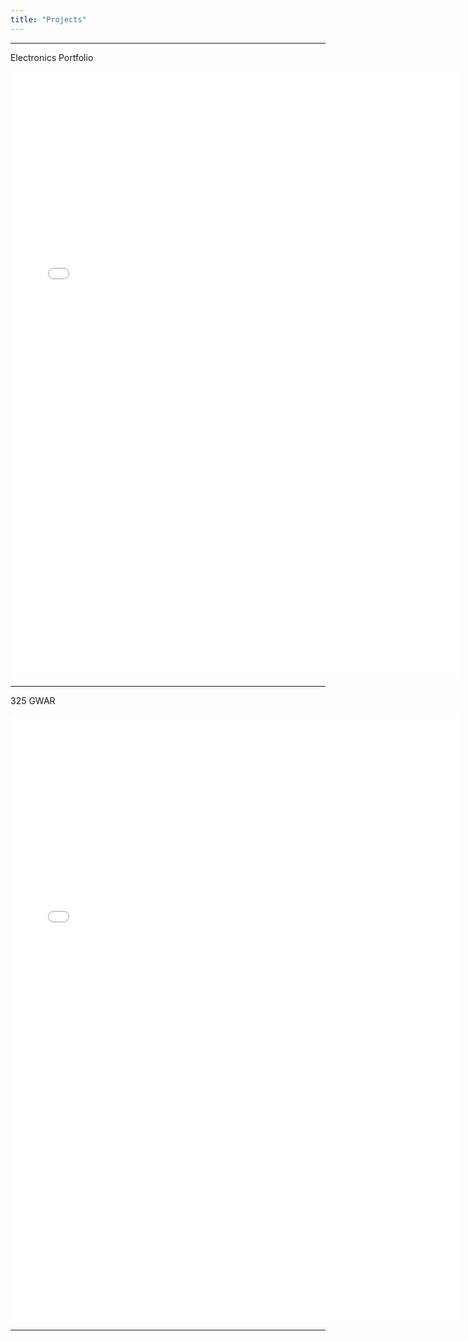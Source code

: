 ```yaml
---
title: "Projects"
---
```


------------------------------------------------------------------------

Electronics Portfolio

![](images/PHYS_310_Final_Portfolio.pdf){fig-align="center" width="7.5in" height="10.1in"}

------------------------------------------------------------------------

325 GWAR

![](images/EMEC_325_gwar-01.pdf){fig-align="center" width="7.5in" height="10.1in"}

------------------------------------------------------------------------

